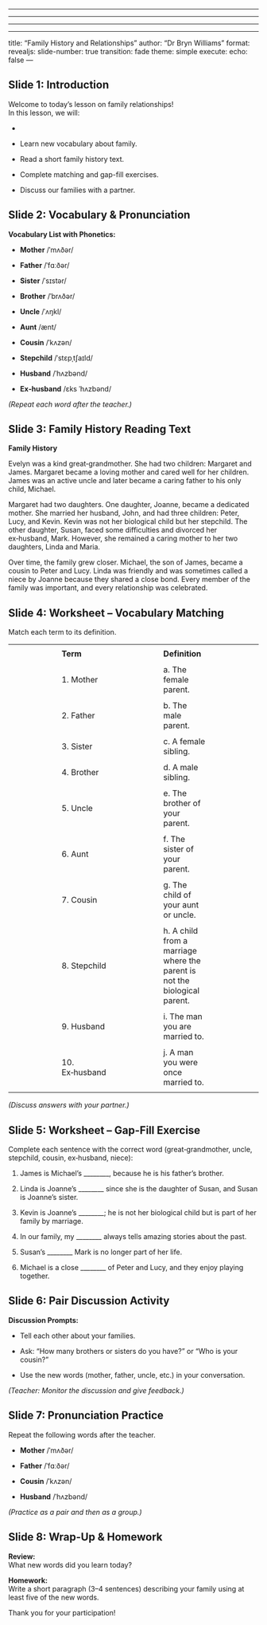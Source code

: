 ------------------------------------------------------------------------

------------------------------------------------------------------------

------------------------------------------------------------------------

------------------------------------------------------------------------

title: "Family History and Relationships" author: "Dr Bryn Williams" format: revealjs: slide-number: true transition: fade theme: simple execute: echo: false ---

## Slide 1: Introduction

Welcome to today's lesson on family relationships!\
In this lesson, we will:

-   

-   Learn new vocabulary about family.

-   Read a short family history text.

-   Complete matching and gap-fill exercises.

-   Discuss our families with a partner.

## Slide 2: Vocabulary & Pronunciation

**Vocabulary List with Phonetics:**

-   **Mother** /ˈmʌðər/

-   **Father** /ˈfɑːðər/

-   **Sister** /ˈsɪstər/

-   **Brother** /ˈbrʌðər/

-   **Uncle** /ˈʌŋkl/

-   **Aunt** /ænt/

-   **Cousin** /ˈkʌzən/

-   **Stepchild** /ˈstɛpˌtʃaɪld/

-   **Husband** /ˈhʌzbənd/

-   **Ex‑husband** /ɛks ˈhʌzbənd/

*(Repeat each word after the teacher.)*

## Slide 3: Family History Reading Text

**Family History**

Evelyn was a kind great‑grandmother. She had two children: Margaret and James. Margaret became a loving mother and cared well for her children. James was an active uncle and later became a caring father to his only child, Michael.

Margaret had two daughters. One daughter, Joanne, became a dedicated mother. She married her husband, John, and had three children: Peter, Lucy, and Kevin. Kevin was not her biological child but her stepchild. The other daughter, Susan, faced some difficulties and divorced her ex‑husband, Mark. However, she remained a caring mother to her two daughters, Linda and Maria.

Over time, the family grew closer. Michael, the son of James, became a cousin to Peter and Lucy. Linda was friendly and was sometimes called a niece by Joanne because they shared a close bond. Every member of the family was important, and every relationship was celebrated.

## Slide 4: Worksheet – Vocabulary Matching

Match each term to its definition.

|  |  |  |  |  |
|----|----|----|----|----|
|  |  |  |  |  |
|  | **Term** |  | **Definition** |  |
|  |  |  |  |  |
|  | 1\. Mother |  | a\. The female parent. |  |
|  |  |  |  |  |
|  | 2\. Father |  | b\. The male parent. |  |
|  |  |  |  |  |
|  | 3\. Sister |  | c\. A female sibling. |  |
|  |  |  |  |  |
|  | 4\. Brother |  | d\. A male sibling. |  |
|  |  |  |  |  |
|  | 5\. Uncle |  | e\. The brother of your parent. |  |
|  |  |  |  |  |
|  | 6\. Aunt |  | f\. The sister of your parent. |  |
|  |  |  |  |  |
|  | 7\. Cousin |  | g\. The child of your aunt or uncle. |  |
|  |  |  |  |  |
|  | 8\. Stepchild |  | h\. A child from a marriage where the parent is not the biological parent. |  |
|  |  |  |  |  |
|  | 9\. Husband |  | i\. The man you are married to. |  |
|  |  |  |  |  |
|  | 10\. Ex‑husband |  | j\. A man you were once married to. |  |
|  |  |  |  |  |

*(Discuss answers with your partner.)*

## Slide 5: Worksheet – Gap-Fill Exercise

Complete each sentence with the correct word (great‑grandmother, uncle, stepchild, cousin, ex‑husband, niece):

1.  James is Michael’s \_\_\_\_\_\_\_\_, because he is his father’s brother.

2.  Linda is Joanne’s \_\_\_\_\_\_\_\_ since she is the daughter of Susan, and Susan is Joanne’s sister.

3.  Kevin is Joanne’s \_\_\_\_\_\_\_\_; he is not her biological child but is part of her family by marriage.

4.  In our family, my \_\_\_\_\_\_\_\_ always tells amazing stories about the past.

5.  Susan’s \_\_\_\_\_\_\_\_ Mark is no longer part of her life.

6.  Michael is a close \_\_\_\_\_\_\_\_ of Peter and Lucy, and they enjoy playing together.

## Slide 6: Pair Discussion Activity

**Discussion Prompts:**

-   Tell each other about your families.

-   Ask: “How many brothers or sisters do you have?” or “Who is your cousin?”

-   Use the new words (mother, father, uncle, etc.) in your conversation.

*(Teacher: Monitor the discussion and give feedback.)*

## Slide 7: Pronunciation Practice

Repeat the following words after the teacher.

-   **Mother** /ˈmʌðər/

-   **Father** /ˈfɑːðər/

-   **Cousin** /ˈkʌzən/

-   **Husband** /ˈhʌzbənd/

*(Practice as a pair and then as a group.)*

## Slide 8: Wrap-Up & Homework

**Review:**\
What new words did you learn today?

**Homework:**\
Write a short paragraph (3–4 sentences) describing your family using at least five of the new words.

Thank you for your participation!

## 
